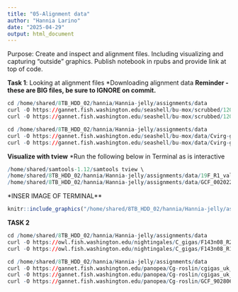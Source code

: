 ```yaml
---
title: "05-Alignment data"
author: "Hannia Larino"
date: "2025-04-29"
output: html_document
---
```

Purpose: Create and inspect and alignment files. Including visualizing and capturing “outside” graphics. Publish notebook in rpubs and provide link at top of code.

**Task 1**: Looking at alignment files
*Downloading alignment data 
**Reminder - these are BIG files, be sure to IGNORE on commit.**


```r

cd /home/shared/8TB_HDD_02/hannia/Hannia-jelly/assignments/data
curl -O https://gannet.fish.washington.edu/seashell/bu-mox/scrubbed/120321-cvBS/19F_R1_val_1_bismark_bt2_pe.deduplicated.sorted.bam
curl -O https://gannet.fish.washington.edu/seashell/bu-mox/scrubbed/120321-cvBS/19F_R1_val_1_bismark_bt2_pe.deduplicated.sorted.bam.bai
```

```r
cd /home/shared/8TB_HDD_02/hannia/Hannia-jelly/assignments/data
curl -O https://gannet.fish.washington.edu/seashell/bu-mox/data/Cvirg-genome/GCF_002022765.2_C_virginica-3.0_genomic.fa
curl -O https://gannet.fish.washington.edu/seashell/bu-mox/data/Cvirg-genome/GCF_002022765.2_C_virginica-3.0_genomic.fa.fai
```


**Visualize with tview**
*Run the following below in Terminal as is interactive

```r
/home/shared/samtools-1.12/samtools tview \
/home/shared/8TB_HDD_02/hannia/Hannia-jelly/assignments/data/19F_R1_val_1_bismark_bt2_pe.deduplicated.sorted.bam \
/home/shared/8TB_HDD_02/hannia/Hannia-jelly/assignments/data/GCF_002022765.2_C_virginica-3.0_genomic.fa
```



*INSER IMAGE OF TERMINAL**

```r
knitr::include_graphics("/home/shared/8TB_HDD_02/hannia/Hannia-jelly/assignments/tview results.png")
```


**TASK 2**

```r
cd /home/shared/8TB_HDD_02/hannia/Hannia-jelly/assignments/data
curl -O https://owl.fish.washington.edu/nightingales/C_gigas/F143n08_R2_001.fastq.gz
curl -O https://owl.fish.washington.edu/nightingales/C_gigas/F143n08_R1_001.fastq.gz
```

```r
cd /home/shared/8TB_HDD_02/hannia/Hannia-jelly/assignments/data
curl -O https://gannet.fish.washington.edu/panopea/Cg-roslin/cgigas_uk_roslin_v1_genomic-mito.fa
curl -O https://gannet.fish.washington.edu/panopea/Cg-roslin/cgigas_uk_roslin_v1_genomic-mito.fa.fai
curl -O https://gannet.fish.washington.edu/panopea/Cg-roslin/GCF_902806645.1_cgigas_uk_roslin_v1_genomic-mito.gtf
```




